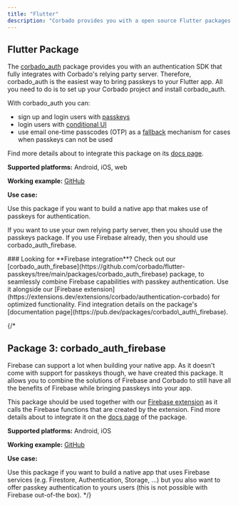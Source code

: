```yaml
---
title: "Flutter"
description: "Corbado provides you with a open source Flutter packages to support you to build your native app."
---
```


## Flutter Package

The [corbado_auth](https://github.com/corbado/flutter-passkeys/tree/main/packages/corbado_auth) package provides you with an authentication SDK that fully integrates with Corbado's relying party server. Therefore, corbado\_auth is the easiest way to bring passkeys to your Flutter app. All you need to do is to set up your Corbado project and install corbado\_auth.&#x20;

With corbado\_auth you can:

* sign up and login users with [passkeys](https://www.corbado.com/glossary/passkey)
* login users with [conditional UI](https://www.corbado.com/glossary/conditional-ui)
* use email one-time passcodes (OTP) as a [fallback](/helpful-guides/passkeys/fallback-options) mechanism for cases when passkeys can not be used

Find more details about to integrate this package on its [docs page](https://pub.dev/packages/corbado\_auth).

**Supported platforms:** Android, iOS, web

**Working example:** [GitHub](https://github.com/corbado/flutter-passkeys/tree/main/packages/corbado\_auth/example)

**Use case:**

Use this package if you want to build a native app that makes use of passkeys for authentication.&#x20;

If you want to use your own relying party server, then you should use the passkeys package. If you use Firebase already, then you should use corbado\_auth\_firebase.


<Note> 
### Looking for **Firebase integration**?
Check out our [corbado_auth_firebase](https://github.com/corbado/flutter-passkeys/tree/main/packages/corbado_auth_firebase) package, to seamlessly combine Firebase capabilities with passkey authentication. Use it alongside our [Firebase extension](https://extensions.dev/extensions/corbado/authentication-corbado) for optimized functionality. Find integration details on the package's [documentation page](https://pub.dev/packages/corbado\_auth\_firebase).
</Note>



{/*
## Package 3: corbado\_auth\_firebase &#x20;

Firebase can support a lot when building your native app. As it doesn't come with support for passkeys though, we have created this package. It allows you to combine the solutions of Firebase and Corbado to still have all the benefits of Firebase while bringing passkeys into your app.

This package should be used together with our [Firebase extension](https://extensions.dev/extensions/corbado/authentication-corbado) as it calls the Firebase functions that are created by the extension. Find more details about to integrate it on the [docs page](https://pub.dev/packages/corbado\_auth\_firebase) of the package.

**Supported platforms:** Android, iOS

**Working example:** [GitHub](https://github.com/corbado/flutter-passkeys/tree/main/packages/corbado\_auth/example)

**Use case:**

Use this package if you want to build a native app that uses Firebase services (e.g. Firestore, Authentication, Storage, ...) but you also want to offer passkey authentication to yours users (this is not possible with Firebase out-of-the box).
*/}